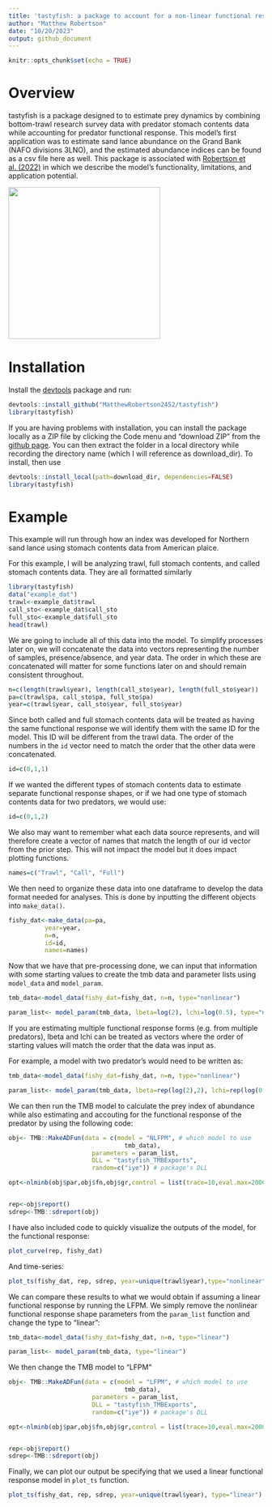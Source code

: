 ```yaml
---
title: 'tastyfish: a package to account for a non-linear functional response when estimating prey dynamics using predator diet data'
author: "Matthew Robertson"
date: "10/20/2023"
output: github_document
---
```


```r
knitr::opts_chunk$set(echo = TRUE)
```

# Overview

tastyfish is a package designed to to estimate prey dynamics by combining bottom-trawl research survey data with predator stomach contents data while accounting for predator functional response. This model's first application was to estimate sand lance abundance on the Grand Bank (NAFO divisions 3LNO), and the estimated abundance indices can be found as a csv file here as well. This package is associated with [Robertson et al. (2022)](https://doi.org/10.1111/2041-210X.13795) in which we describe the model's functionality, limitations, and application potential.

<img src="hexsticker/hexsticker_tastyfish.png" width="300" />

# Installation

Install the [devtools](https://cran.r-project.org/web/packages/devtools/index.html) package and run:

```r
devtools::install_github("MatthewRobertson2452/tastyfish")
library(tastyfish)
```

If you are having problems with installation, you can install the package locally as a ZIP file by clicking the Code menu and "download ZIP" from the [github page](https://github.com/MatthewRobertson2452/tastyfish). You can then extract the folder in a local directory while recording the directory name (which I will reference as download_dir). To install, then use

```r
devtools::install_local(path=download_dir, dependencies=FALSE)
library(tastyfish)
```

# Example

This example will run through how an index was developed for Northern sand lance using stomach contents data from American plaice. 

For this example, I will be analyzing trawl, full stomach contents, and called stomach contents data. They are all formatted similarly


```r
library(tastyfish)
data("example_dat")
trawl<-example_dat$trawl
call_sto<-example_dat$call_sto
full_sto<-example_dat$full_sto
head(trawl)
```

We are going to include all of this data into the model. To simplify processes later on, we will concatenate the data into vectors representing the number of samples, presence/absence, and year data. The order in which these are concatenated will matter for some functions later on and should remain consistent throughout.

```r
n=c(length(trawl$year), length(call_sto$year), length(full_sto$year))
pa=c(trawl$pa, call_sto$pa, full_sto$pa)
year=c(trawl$year, call_sto$year, full_sto$year)
```

Since both called and full stomach contents data will be treated as having the same functional response we will identify them with the same ID for the model. This ID will be different from the trawl data. The order of the numbers in the `id` vector need to match the order that the other data were concatenated. 

```r
id=c(0,1,1)
```

If we wanted the different types of stomach contents data to estimate separate functional response shapes, or if we had one type of stomach contents data for two predators, we would use: 

```r
id=c(0,1,2)
```

We also may want to remember what each data source represents, and will therefore create a vector of names that match the length of our id vector from the prior step. This will not impact the model but it does impact plotting functions.

```r
names=c("Trawl", "Call", "Full")
```

We then need to organize these data into one dataframe to develop the data format needed for analyses. This is done by inputting the different objects into `make_data()`.

```r
fishy_dat<-make_data(pa=pa,
          year=year,
          n=n,
          id=id, 
          names=names)
```

Now that we have that pre-processing done, we can input that information with some starting values to create the tmb data and parameter lists using `model_data` and `model_param`. 

```r
tmb_data<-model_data(fishy_dat=fishy_dat, n=n, type="nonlinear")

param_list<- model_param(tmb_data, lbeta=log(2), lchi=log(0.5), type="nonlinear")
```

If you are estimating multiple functional response forms (e.g. from multiple predators), lbeta and lchi can be treated as vectors where the order of starting values will match the order that the data was input as.

For example, a model with two predator's would need to be written as:

```r
tmb_data<-model_data(fishy_dat=fishy_dat, n=n, type="nonlinear")

param_list<- model_param(tmb_data, lbeta=rep(log(2),2), lchi=rep(log(0.5),2), type="nonlinear")
```

We can then run the TMB model to calculate the prey index of abundance while also estimating and accouting for the functional response of the predator by using the following code:

```r

obj<- TMB::MakeADFun(data = c(model = "NLFPM", # which model to use
                                tmb_data),
                       parameters = param_list,
                       DLL = "tastyfish_TMBExports", 
                       random=c("iye")) # package's DLL

opt<-nlminb(obj$par,obj$fn,obj$gr,control = list(trace=10,eval.max=2000,iter.max=1000),silent=TRUE)


rep<-obj$report()
sdrep<-TMB::sdreport(obj)
```

I have also included code to quickly visualize the outputs of the model, for the functional response:

```r
plot_curve(rep, fishy_dat)
```

And time-series:

```r
plot_ts(fishy_dat, rep, sdrep, year=unique(trawl$year),type="nonlinear")
```

We can compare these results to what we would obtain if assuming a linear functional response by running the LFPM. We simply remove the nonlinear functional response shape parameters from the `param_list` function and change the type to "linear":

```r
tmb_data<-model_data(fishy_dat=fishy_dat, n=n, type="linear")

param_list<- model_param(tmb_data, type="linear")
```

We then change the TMB model to "LFPM"

```r

obj<- TMB::MakeADFun(data = c(model = "LFPM", # which model to use
                                tmb_data),
                       parameters = param_list,
                       DLL = "tastyfish_TMBExports", 
                       random=c("iye")) # package's DLL

opt<-nlminb(obj$par,obj$fn,obj$gr,control = list(trace=10,eval.max=2000,iter.max=1000),silent=TRUE)


rep<-obj$report()
sdrep<-TMB::sdreport(obj)
```

Finally, we can plot our output be specifying that we used a linear functional response model in `plot_ts` function.

```r
plot_ts(fishy_dat, rep, sdrep, year=unique(trawl$year), type="linear")
```

